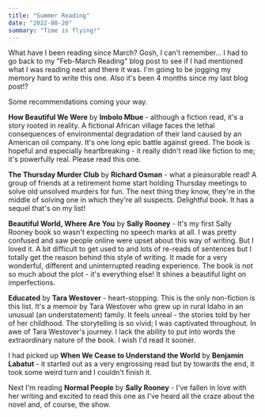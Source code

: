 ```yaml
---
title: "Summer Reading"
date: "2022-08-20"
summary: "Time is flying!"
---
```


What have I been reading since March? Gosh, I can't remember... I had to go back to my "Feb-March Reading" blog post
to see if I had mentioned what I was reading next and there it was. I'm going to be jogging my memory hard to write this one.
Also it's been 4 months since my last blog post!?

Some recommendations coming your way.

**How Beautiful We Were** by **Imbolo Mbue** - although a fiction read, it's a story rooted in reality.
A fictional African village faces the lethal consequences of environmental degradation of their land caused by an
American oil company. It's one long epic battle against greed. The book is hopeful and especially heartbreaking -
it really didn't read like fiction to me; it's powerfully real.
Please read this one.

**The Thursday Murder Club** by **Richard Osman** - what a pleasurable read! A group of friends at a retirement
home start holding Thursday meetings to solve old unsolved murders for fun. The next thing they know, they're in the middle
of solving one in which they're all suspects. Delightful book. It has a sequel that's on my list!

**Beautiful World, Where Are You** by **Sally Rooney** - It's my first Sally Rooney
book so wasn't expecting no speech marks at all. I was pretty confused and saw people online were upset about
this way of writing. But I loved it. A bit difficult to get used to and lots of re-reads of sentences but I totally get
the reason behind this style of writing. It made for a very wonderful, different and uninterrupted reading experience.
The book is not so much about the plot - it's everything else! It shines a beautiful light on imperfections.

**Educated** by **Tara Westover** - heart-stopping. This is the only non-fiction is this list. It's a memoir by Tara Westover
who grew up in rural Idaho in an unusual (an understatement) family. It feels unreal - the stories told by her of her childhood. The storytelling
is so vivid; I was captivated throughout. In awe of Tara Westover's journey. I lack the ability to put into words the extraordinary nature of the book.
I wish I'd read it sooner.

I had picked up **When We Cease to Understand the World** by **Benjamín Labatut** - it started out as a very engrossing read but by towards
the end, it took some weird turn and I couldn't finish it.

Next I'm reading **Normal People** by **Sally Rooney** - I've fallen in love with her writing and excited to read this one as I've heard
all the craze about the novel and, of course, the show.
